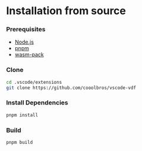 
# Installation from source

### Prerequisites

 - [Node.js](https://nodejs.org)
 - [pnpm](https://pnpm.io)
 - [wasm-pack](https://rustwasm.github.io/wasm-pack)

<Steps>

### Clone

```sh
cd .vscode/extensions
git clone https://github.com/cooolbros/vscode-vdf
```

### Install Dependencies

```sh
pnpm install
```

### Build

```bash
pnpm build
```

</Steps>
